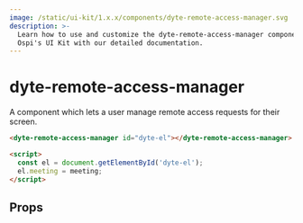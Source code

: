 ```yaml
---
image: /static/ui-kit/1.x.x/components/dyte-remote-access-manager.svg
description: >-
  Learn how to use and customize the dyte-remote-access-manager component in
  Ospi's UI Kit with our detailed documentation.
---
```


# dyte-remote-access-manager

A component which lets a user manage remote access requests for their screen.

```html
<dyte-remote-access-manager id="dyte-el"></dyte-remote-access-manager>

<script>
  const el = document.getElementById('dyte-el');
  el.meeting = meeting;
</script>
```

## Props

<PropsTable of="dyte-remote-access-manager" />

<head>
  <title>UI Kit dyte-remote-access-manager</title>
</head>
